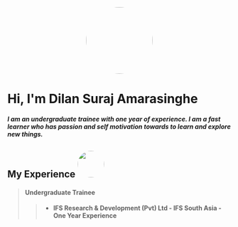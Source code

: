 


<img
  style="display: block;
  margin-left: auto;
  margin-right: auto;
  width: 50%;width:150px;height:150px;border-radius: 50%"
  src="/myavatar.jpg"
/>

# Hi, I'm Dilan Suraj Amarasinghe
##### <em>I am an undergraduate trainee with one year of experience. I am a fast learner who has passion and self motivation towards to learn and explore new things.</em> 

## My Experience <img style="align:left;width:60px;height:60px;border-radius: 50%" src="/experience.png" /> 
> #### Undergraduate Trainee
>> - **IFS Research & Development (Pvt) Ltd - IFS South Asia \- One Year Experience**
